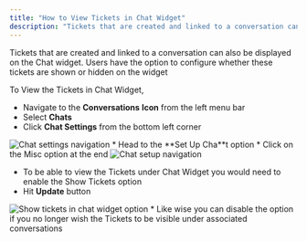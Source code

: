 ```yaml
---
title: "How to View Tickets in Chat Widget"
description: "Tickets that are created and linked to a conversation can also be displayed on the Chat widget. Users have the option to configure whether these ticke..."
---
```


Tickets that are created and linked to a conversation can also be displayed on the Chat widget. Users have the option to configure whether these tickets are shown or hidden on the widget

To View the Tickets in Chat Widget,

*   Navigate to the **Conversations** **Icon** from the left menu bar
*   Select **Chats**
*   Click **Chat Settings** from the bottom left corner

<img src="images/038-chat-settings-navigation-30660779682457.png" alt="Chat settings navigation" />
*   Head to the **Set Up Cha**t option
*   Click on the Misc option at the end

<img src="images/039-chat-setup-navigation-30661266389529.png" alt="Chat setup navigation" />

*   To be able to view the Tickets under Chat Widget you would need to enable the Show Tickets option 
*   Hit **Update** button

<img src="images/040-show-tickets-in-chat-widget-option-30661266418457.png" alt="Show tickets in chat widget option" />
*   Like wise you can disable the option if you no longer wish the Tickets to be visible under associated conversations